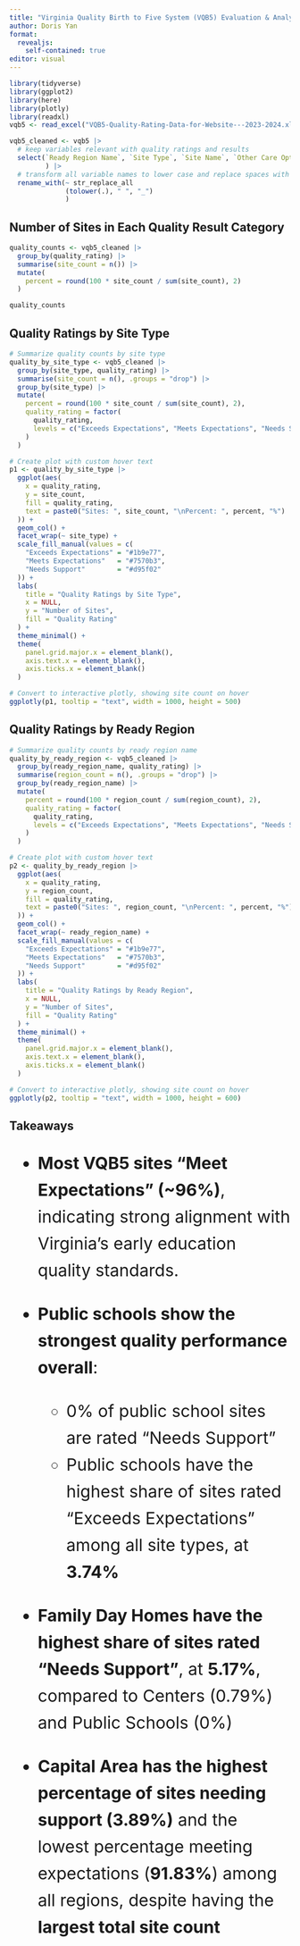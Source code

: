```yaml
---
title: "Virginia Quality Birth to Five System (VQB5) Evaluation & Analysis"
author: Doris Yan
format:
  revealjs:
    self-contained: true
editor: visual
---
```


```r
library(tidyverse)
library(ggplot2)
library(here)
library(plotly)
library(readxl)
vqb5 <- read_excel("VQB5-Quality-Rating-Data-for-Website---2023-2024.xlsx")
```

```r
vqb5_cleaned <- vqb5 |>
  # keep variables relevant with quality ratings and results
  select(`Ready Region Name`, `Site Type`, `Site Name`, `Other Care Options`,  `Quality Rating`, `Interaction Points`, `Curriculum Points`, `Total Points`, `Operating Period`, `Ready Region Name`
         ) |>
  # transform all variable names to lower case and replace spaces with underscores for readability and reproducibility
  rename_with(~ str_replace_all
              (tolower(.), " ", "_")
              )
```

## Number of Sites in Each Quality Result Category

```r
quality_counts <- vqb5_cleaned |>
  group_by(quality_rating) |>
  summarise(site_count = n()) |>
  mutate(
    percent = round(100 * site_count / sum(site_count), 2)
  )

quality_counts
```

## Quality Ratings by Site Type

```r
# Summarize quality counts by site type
quality_by_site_type <- vqb5_cleaned |>
  group_by(site_type, quality_rating) |>
  summarise(site_count = n(), .groups = "drop") |>
  group_by(site_type) |>
  mutate(
    percent = round(100 * site_count / sum(site_count), 2),
    quality_rating = factor(
      quality_rating,
      levels = c("Exceeds Expectations", "Meets Expectations", "Needs Support")
    )
  )

# Create plot with custom hover text
p1 <- quality_by_site_type |>
  ggplot(aes(
    x = quality_rating,
    y = site_count,
    fill = quality_rating,
    text = paste0("Sites: ", site_count, "\nPercent: ", percent, "%")
  )) +
  geom_col() +
  facet_wrap(~ site_type) +
  scale_fill_manual(values = c(
    "Exceeds Expectations" = "#1b9e77",
    "Meets Expectations"   = "#7570b3",
    "Needs Support"        = "#d95f02"
  )) +
  labs(
    title = "Quality Ratings by Site Type",
    x = NULL,
    y = "Number of Sites",
    fill = "Quality Rating"
  ) +
  theme_minimal() +
  theme(
    panel.grid.major.x = element_blank(),
    axis.text.x = element_blank(),
    axis.ticks.x = element_blank()
  )

# Convert to interactive plotly, showing site count on hover
ggplotly(p1, tooltip = "text", width = 1000, height = 500)
```

## Quality Ratings by Ready Region

```r
# Summarize quality counts by ready region name
quality_by_ready_region <- vqb5_cleaned |>
  group_by(ready_region_name, quality_rating) |>
  summarise(region_count = n(), .groups = "drop") |>
  group_by(ready_region_name) |>
  mutate(
    percent = round(100 * region_count / sum(region_count), 2),
    quality_rating = factor(
      quality_rating,
      levels = c("Exceeds Expectations", "Meets Expectations", "Needs Support")
    )
  )

# Create plot with custom hover text
p2 <- quality_by_ready_region |>
  ggplot(aes(
    x = quality_rating,
    y = region_count,
    fill = quality_rating,
    text = paste0("Sites: ", region_count, "\nPercent: ", percent, "%")
  )) +
  geom_col() +
  facet_wrap(~ ready_region_name) +
  scale_fill_manual(values = c(
    "Exceeds Expectations" = "#1b9e77",
    "Meets Expectations"   = "#7570b3",
    "Needs Support"        = "#d95f02"
  )) +
  labs(
    title = "Quality Ratings by Ready Region",
    x = NULL,
    y = "Number of Sites",
    fill = "Quality Rating"
  ) +
  theme_minimal() +
  theme(
    panel.grid.major.x = element_blank(),
    axis.text.x = element_blank(),
    axis.ticks.x = element_blank()
  )

# Convert to interactive plotly, showing site count on hover
ggplotly(p2, tooltip = "text", width = 1000, height = 600)
```

## Takeaways

<div style="font-size:30px; line-height:1.6;">

- **Most VQB5 sites “Meet Expectations” (~96%)**, indicating strong alignment with Virginia's early education quality standards.

- **Public schools show the strongest quality performance overall**:  
  - 0% of public school sites are rated “Needs Support”  
  - Public schools have the highest share of sites rated “Exceeds Expectations” among all site types, at **3.74%**

- **Family Day Homes have the highest share of sites rated “Needs Support”**, at **5.17%**, compared to Centers (0.79%) and Public Schools (0%)

- **Capital Area has the highest percentage of sites needing support (3.89%)** and the lowest percentage meeting expectations (**91.83%**) among all regions, despite having the **largest total site count**

</div>
